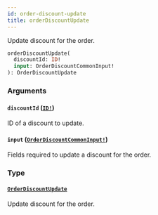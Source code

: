 ```yaml
---
id: order-discount-update
title: orderDiscountUpdate
---
```


Update discount for the order.

```graphql
orderDiscountUpdate(
  discountId: ID!
  input: OrderDiscountCommonInput!
): OrderDiscountUpdate

```

### Arguments

#### `discountId` ([`ID!`](/developer/api-reference/scalars/id.mdx))

ID of a discount to update.

#### `input` ([`OrderDiscountCommonInput!`](/developer/api-reference/inputs/order-discount-common-input.mdx))

Fields required to update a discount for the order.

### Type

#### [`OrderDiscountUpdate`](/developer/api-reference/objects/order-discount-update.mdx)

Update discount for the order.
